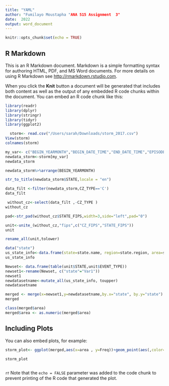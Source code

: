 ```yaml
---
title: "YAML"
author: "Fumilayo Moustapha "ANA 515 Assignment  3"
date:  2022
output: word_document
---
```


```r
knitr::opts_chunk$set(echo = TRUE)
```

## R Markdown

This is an R Markdown document. Markdown is a simple formatting syntax for authoring HTML, PDF, and MS Word documents. For more details on using R Markdown see <http://rmarkdown.rstudio.com>.

When you click the **Knit** button a document will be generated that includes both content as well as the output of any embedded R code chunks within the document. You can embed an R code chunk like this:
```r
library(readr)
library(dplyr)
library(stringr)
library(tidyr)
library(ggplot2)
```

```r
  storm<- read.csv("/Users/sarah/Downloads/storm_2017.csv")
View(storm)
colnames(storm)
```

```r
my_var<- c("BEGIN_YEARMONTH","BEGIN_DATE_TIME","END_DATE_TIME","EPISODE_ID","EVENT_ID","STATE","STATE_FIPS","CZ_NAME","CZ_TYPE","EVENT_TYPE", "CZ_FIPS","SOURCE" ,"BEGIN_LAT","BEGIN_LON","END_LAT","END_LON")
newdata_storm<-storm[my_var]
newdata_storm
```


```r
newdata_storm%>%arrange(BEGIN_YEARMONTH)
```
```r
str_to_title(newdata_storm$STATE,locale = "en")
```
```r
data_filt <-filter(newdata_storm,CZ_TYPE=='C')
data_filt
```


```r
 without_cz<-select(data_filt ,-CZ_TYPE )
without_cz
```

```r
pad<-str_pad(without_cz$STATE_FIPS,width=3,side="left",pad="0")

unit<-unite_(without_cz,"fips",c("CZ_FIPS","STATE_FIPS"))
unit

```

```r
rename_all(unit,tolower)
```
```r
data("state") 
us_state_info<-data.frame(state=state.name, region=state.region, area=state.area)
us_state_info
```

```r
Newset<- data.frame(table(unit$STATE,unit$EVENT_TYPE))
newset1<-rename(Newset, c("state"="Var1"))
newset1
newdatasetname<-mutate_all(us_state_info, toupper)
newdatasetname
```


```r
merged <- merge(x=newset1,y=newdatasetname,by.x="state", by.y="state")
merged
```
```r
class(merged$area)
merged$area <- as.numeric(merged$area)
```

## Including Plots

You can also embed plots, for example:

```r
storm_plot<- ggplot(merged,aes(x=area , y=Freq))+geom_point(aes(,color=region))+labs(x="LAND AREA(square mile)",y="#ofstorm in 2017")+scale_x_continuous(limits=c(0e+05, 6e+05), breaks=c(0e+05, 1e+05, 2e+05, 3e+05,4e+05))+scale_y_continuous(limits=c(0, 1000), breaks=c(0, 250, 500, 750,1000)) 

storm_plot
```


```r
```


```r
```r
Note that the `echo = FALSE` parameter was added to the code chunk to prevent printing of the R code that generated the plot.